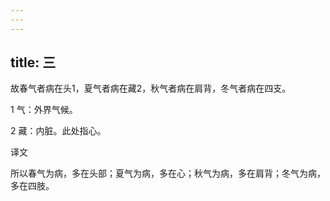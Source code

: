 ```yaml
---
---
---
```

title: 三
---




故春气者病在头1，夏气者病在藏2，秋气者病在肩背，冬气者病在四支。

1 气：外界气候。

2 藏：内脏。此处指心。

译文

所以春气为病，多在头部；夏气为病，多在心；秋气为病，多在肩背；冬气为病，多在四肢。